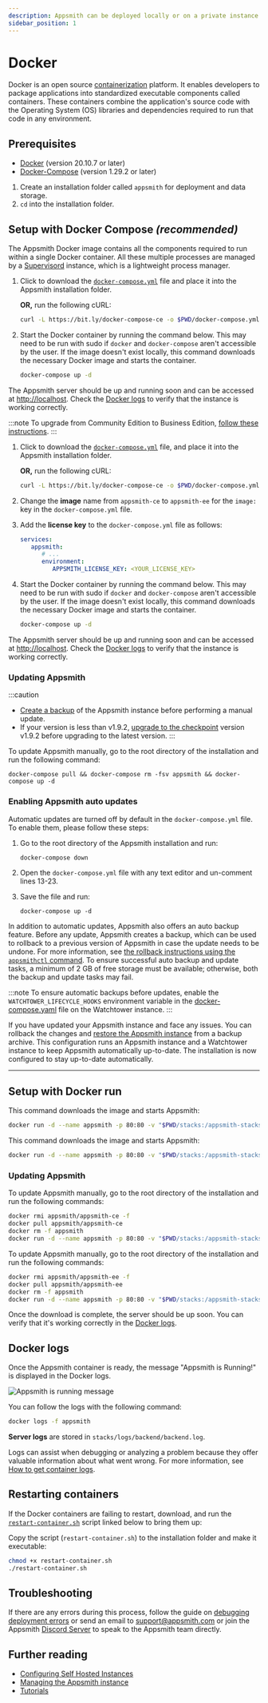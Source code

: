 ```yaml
---
description: Appsmith can be deployed locally or on a private instance using Docker
sidebar_position: 1
---
```


# Docker

Docker is an open source [containerization](https://www.ibm.com/in-en/cloud/learn/containerization) platform. It enables developers to package applications into standardized executable components called containers. These containers combine the application's source code with the Operating System (OS) libraries and dependencies required to run that code in any environment.

<VideoEmbed host="youtube" videoId="Tde7GqE6FQQ" /> 

## Prerequisites

* [Docker](https://docs.docker.com/get-docker/) (version 20.10.7 or later)
* [Docker-Compose](https://docs.docker.com/compose/install/) (version 1.29.2 or later)

1. Create an installation folder called `appsmith` for deployment and data storage.
2. `cd` into the installation folder.

## Setup with Docker Compose _(recommended)_

The Appsmith Docker image contains all the components required to run within a single Docker container. All these multiple processes are managed by a [Supervisord](http://supervisord.org/) instance, which is a lightweight process manager.

<Tabs groupId="editions" >
   <TabItem label="Community Edition" value="community">

1. Click to download the [`docker-compose.yml`](https://bit.ly/docker-compose-ce) file and place it into the Appsmith installation folder.

   **OR,** run the following cURL:

   ```bash
   curl -L https://bit.ly/docker-compose-ce -o $PWD/docker-compose.yml
   ```

2. Start the Docker container by running the command below. This may need to be run with sudo if `docker` and `docker-compose` aren't accessible by the user. If the image doesn't exist locally, this command downloads the necessary Docker image and starts the container.

   ```bash
   docker-compose up -d
   ```

The Appsmith server should be up and running soon and can be accessed at [http://localhost](http://localhost). Check the [Docker logs](#docker-logs) to verify that the instance is working correctly.

   </TabItem>
   <TabItem label="Business Edition" value="business">

:::note
To upgrade from Community Edition to Business Edition, [follow these instructions](/getting-started/setup/upgrade-to-business-edition/docker).
:::

1. Click to download the [`docker-compose.yml`](https://bit.ly/docker-compose-ce) file, and place it into the Appsmith installation folder.

   **OR,** run the following cURL:

   ```bash
   curl -L https://bit.ly/docker-compose-ce -o $PWD/docker-compose.yml
   ```

2. Change the **image** name from `appsmith-ce` to `appsmith-ee` for the `image:` key in the `docker-compose.yml` file.

3. Add the **license key** to the `docker-compose.yml` file as follows:
   ```yml
   services:
      appsmith:
         # ...
         environment:
            APPSMITH_LICENSE_KEY: <YOUR_LICENSE_KEY>
   ```

4. Start the Docker container by running the command below. This may need to be run with sudo if `docker` and `docker-compose` aren't accessible by the user. If the image doesn't exist locally, this command downloads the necessary Docker image and starts the container.

   ```bash
   docker-compose up -d
   ```

The Appsmith server should be up and running soon and can be accessed at [http://localhost](http://localhost). Check the [Docker logs](#docker-logs) to verify that the instance is working correctly.

   </TabItem>
</Tabs>

### Updating Appsmith
:::caution
 * [Create a backup](https://docs.appsmith.com/getting-started/setup/instance-management/appsmithctl#backup-appsmith-instance) of the Appsmith instance before performing a manual update.
* If your version is less than v1.9.2, [upgrade to the checkpoint](/getting-started/setup/instance-management#checkpoint-upgrade) version v1.9.2 before upgrading to the latest version.
:::


To update Appsmith manually, go to the root directory of the installation and run the following command:

```
docker-compose pull && docker-compose rm -fsv appsmith && docker-compose up -d
```

### Enabling Appsmith auto updates

Automatic updates are turned off by default in the `docker-compose.yml` file. To enable them, please follow these steps:

1. Go to the root directory of the Appsmith installation and run:

   ```
   docker-compose down
   ```

2. Open the `docker-compose.yml` file with any text editor and un-comment lines 13-23.
3. Save the file and run:

   ```
   docker-compose up -d
   ```

In addition to automatic updates, Appsmith also offers an auto backup feature. Before any update, Appsmith creates a backup, which can be used to rollback to a previous version of Appsmith in case the update needs to be undone. For more information, see [the rollback instructions using the `appsmithctl` command](/getting-started/setup/instance-management/appsmithctl#restore-appsmith-instance). To ensure successful auto backup and update tasks, a minimum of 2 GB of free storage must be available; otherwise, both the backup and update tasks may fail.

:::note 
To ensure automatic backups before updates, enable the `WATCHTOWER_LIFECYCLE_HOOKS` environment variable in the [docker-compose.yaml](https://bit.ly/3h08WqB) file on the Watchtower instance.
:::

If you have updated your Appsmith instance and face any issues. You can rollback the changes and [restore the Appsmith instance](/getting-started/setup/instance-management/appsmithctl#restore-appsmith-instance) from a backup archive. This configuration runs an Appsmith instance and a Watchtower instance to keep Appsmith automatically up-to-date. The installation is now configured to stay up-to-date automatically.

---

## Setup with Docker run

<Tabs groupId="editions">
   <TabItem label="Community Edition" value="community">

This command downloads the image and starts Appsmith:

```bash
docker run -d --name appsmith -p 80:80 -v "$PWD/stacks:/appsmith-stacks" --pull always appsmith/appsmith-ce
```

   </TabItem>
   <TabItem label="Business Edition" value="business">

This command downloads the image and starts Appsmith:

```bash
docker run -d --name appsmith -p 80:80 -v "$PWD/stacks:/appsmith-stacks" -e APPSMITH_LICENSE_KEY=<YOUR_LICENSE_KEY> --pull always appsmith/appsmith-ee
```

   </TabItem>
</Tabs>

### Updating Appsmith

<Tabs groupId="editions">
   <TabItem label="Community Edition" value="community">

To update Appsmith manually, go to the root directory of the installation and run the following commands:

```bash
docker rmi appsmith/appsmith-ce -f
docker pull appsmith/appsmith-ce
docker rm -f appsmith
docker run -d --name appsmith -p 80:80 -v "$PWD/stacks:/appsmith-stacks" appsmith/appsmith-ce
```

   </TabItem>
   <TabItem label="Business Edition" value="business">

To update Appsmith manually, go to the root directory of the installation and run the following commands:

```bash
docker rmi appsmith/appsmith-ee -f
docker pull appsmith/appsmith-ee
docker rm -f appsmith
docker run -d --name appsmith -p 80:80 -v "$PWD/stacks:/appsmith-stacks" -e APPSMITH_LICENSE_KEY=<YOUR_LICENSE_KEY> appsmith/appsmith-ee
```

   </TabItem>
</Tabs>

Once the download is complete, the server should be up soon. You can verify that it's working correctly in the [Docker logs](#docker-logs).

## Docker logs

Once the Appsmith container is ready, the message "Appsmith is Running!" is displayed in the Docker logs.

![Appsmith is running message](/img/InstallationGuides__Docker__AppsmithRunningMessage.png)

You can follow the logs with the following command:

```bash
docker logs -f appsmith
```

**Server logs** are stored in `stacks/logs/backend/backend.log`. 

Logs can assist when debugging or analyzing a problem because they offer valuable information about what went wrong. For more information, see [How to get container logs](/learning-and-resources/how-to-guides/how-to-get-container-logs).


## Restarting containers

If the Docker containers are failing to restart, download, and run the [`restart-container.sh`](/img/restart-container.sh) script linked below to bring them up:

Copy the script (`restart-container.sh`) to the installation folder and make it executable:

```bash
chmod +x restart-container.sh
./restart-container.sh
```

## Troubleshooting

If there are any errors during this process, follow the guide on [debugging deployment errors](/help-and-support/troubleshooting-guide/deployment-errors) or send an email to [support@appsmith.com](mailto:support@appsmith.com) or join the Appsmith [Discord Server](https://discord.com/invite/rBTTVJp) to speak to the Appsmith team directly.

## Further reading

* [Configuring Self Hosted Instances](/getting-started/setup/instance-configuration/#configuring-docker-installations)
* [Managing the Appsmith instance](/getting-started/setup/instance-management/)
* [Tutorials](/learning-and-resources/tutorials/)

  
